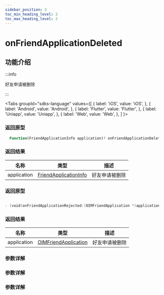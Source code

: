 ```yaml
---
sidebar_position: 3
toc_min_heading_level: 2
toc_max_heading_level: 2
---
```


# onFriendApplicationDeleted

## 功能介绍

:::info

好友申请被删除

:::

<Tabs
groupId="sdks-language"
values={[
{ label: 'iOS', value: 'iOS', },
{ label: 'Android', value: 'Android', },
{ label: 'Flutter', value: 'Flutter', },
{ label: 'Uniapp', value: 'Uniapp', },
{ label: 'Web', value: 'Web', },
]
}>

<TabItem value="Flutter">

### 返回原型

```dart showLineNumbers
  Function(FriendApplicationInfo application)? onFriendApplicationDeleted;
```

### 返回结果

| 名称        | 类型                                                                 | 描述         |
| ----------- | -------------------------------------------------------------------- | ------------ |
| application | [FriendApplicationInfo](docs/sdks/Class/Friend/FriendApplication.mdx) | 好友申请被删除 |



</TabItem>

<TabItem value="iOS">

### 返回原型

```swift showLineNumbers

- (void)onFriendApplicationRejected:(OIMFriendApplication *)application;

```

### 返回结果

| 名称        | 类型                                                                 | 描述           |
| ----------- | -------------------------------------------------------------------- | -------------- |
| application | [OIMFriendApplication](docs/sdks/Class/Friend/FriendApplication.mdx) | 好友申请被删除 |

</TabItem>

<TabItem value="Android">

### 参数详解

</TabItem>

<TabItem value="Web">

### 参数详解

</TabItem>

<TabItem value="Uniapp">

### 参数详解

</TabItem>

</Tabs>
